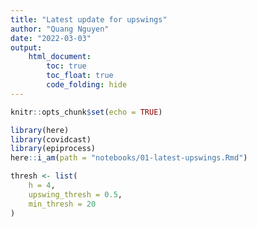```yaml
---
title: "Latest update for upswings"
author: "Quang Nguyen"
date: "2022-03-03"
output:
    html_document:
        toc: true
        toc_float: true
        code_folding: hide
---
```


```r
knitr::opts_chunk$set(echo = TRUE)
```

```r
library(here)
library(covidcast)
library(epiprocess)
here::i_am(path = "notebooks/01-latest-upswings.Rmd")
```

```r
thresh <- list(
    h = 4,
    upswing_thresh = 0.5,
    min_thresh = 20
)





```





